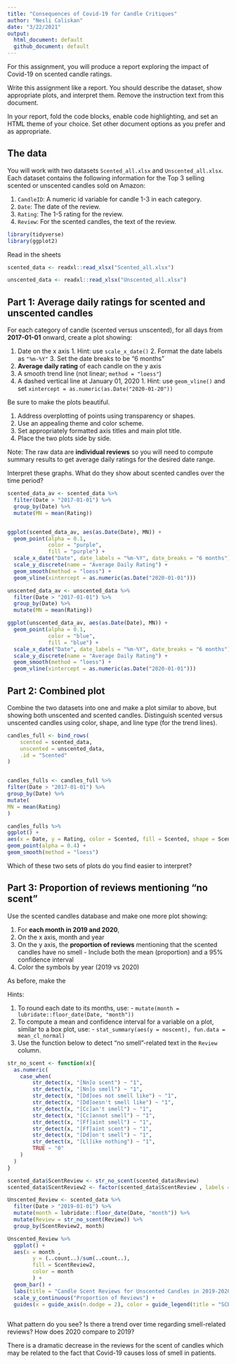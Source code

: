 ```yaml
---
title: "Consequences of Covid-19 for Candle Critiques"
author: "Nesli Caliskan"
date: "3/22/2021"
output: 
  html_document: default
  github_document: default
---
```


For this assignment, you will produce a report exploring the impact of Covid-19 on scented candle ratings.

Write this assignment like a report.
You should describe the dataset, show appropriate plots, and interpret them.
Remove the instruction text from this document.

In your report, fold the code blocks, enable code highlighting, and set an HTML theme of your choice.
Set other document options as you prefer and as appropriate.


## The data

You will work with two datasets `Scented_all.xlsx` and `Unscented_all.xlsx`.
Each dataset contains the following information for the Top 3 selling scented or unscented candles sold on Amazon:
  
  1. `CandleID`: A numeric id variable for candle 1-3 in each category.
  2. `Date`: The date of the review.
  3. `Rating`: The 1-5 rating for the review.
  4. `Review`: For the scented candles, the text of the review.

```r
library(tidyverse)
library(ggplot2)
```

Read in the sheets
```r
scented_data <- readxl::read_xlsx("Scented_all.xlsx")

unscented_data <- readxl::read_xlsx("Unscented_all.xlsx")
```

## Part 1: Average daily ratings for scented and unscented candles

For each category of candle (scented versus unscented), for all days from **2017-01-01** onward, create a plot showing:

  1. Date on the x axis
    1. Hint: use `scale_x_date()`
    2. Format the date labels as `"%m-%Y"`
    3. Set the date breaks to be "6 months"
  2. **Average daily rating** of each candle on the y axis
  3. A smooth trend line (not linear; `method = "loess"`)
  4. A dashed vertical line at January 01, 2020
    1. Hint: use `geom_vline()` and set `xintercept = as.numeric(as.Date("2020-01-20"))`
    
Be sure to make the plots beautiful.

  1. Address overplotting of points using transparency or shapes.
  2. Use an appealing theme and color scheme.
  3. Set appropriately formatted axis titles and main plot title.
  4. Place the two plots side by side.
  
Note: The raw data are **individual reviews** so you will need to compute summary results to get average daily ratings for the desired date range.

Interpret these graphs.
What do they show about scented candles over the time period?

```r

scented_data_av <- scented_data %>% 
  filter(Date > "2017-01-01") %>% 
  group_by(Date) %>% 
  mutate(MN = mean(Rating))


ggplot(scented_data_av, aes(as.Date(Date), MN)) +
  geom_point(alpha = 0.1,
             color = "purple",
             fill = "purple") +
  scale_x_date("Date", date_labels = "%m-%Y", date_breaks = "6 months") +
  scale_y_discrete(name = "Average Daily Rating") +
  geom_smooth(method = "loess") +
  geom_vline(xintercept = as.numeric(as.Date("2020-01-01")))
```


```r
unscented_data_av <- unscented_data %>% 
  filter(Date > "2017-01-01") %>% 
  group_by(Date) %>% 
  mutate(MN = mean(Rating))

ggplot(unscented_data_av, aes(as.Date(Date), MN)) +
  geom_point(alpha = 0.1,
             color = "blue",
             fill = "blue") +
  scale_x_date("Date", date_labels = "%m-%Y", date_breaks = "6 months") +
  scale_y_discrete(name = "Average Daily Rating") +
  geom_smooth(method = "loess") +
  geom_vline(xintercept = as.numeric(as.Date("2020-01-01")))

```


## Part 2: Combined plot

Combine the two datasets into one and make a plot similar to above, but showing both unscented and scented candles.
Distinguish scented versus unscented candles using color, shape, and line type (for the trend lines).

```r
candles_full <- bind_rows(
	scented = scented_data, 
	unscented = unscented_data, 
	.id = "Scented"
)


candles_fulls <- candles_full %>%
filter(Date > "2017-01-01") %>%
group_by(Date) %>%
mutate(
MN = mean(Rating)
)
```


```r
candles_fulls %>%
ggplot() +
aes(x = Date, y = Rating, color = Scented, fill = Scented, shape = Scented) +
geom_point(alpha = 0.4) +
geom_smooth(method = "loess")
```

Which of these two sets of plots do you find easier to interpret?


## Part 3: Proportion of reviews mentioning "no scent"

Use the scented candles database and make one more plot showing:

  1. For **each month in 2019 and 2020**, 
  2. On the x axis, month and year
  3. On the y axis, the **proportion of reviews** mentioning that the scented candles have no smell
    - Include both the mean (proportion) and a 95% confidence interval
  4. Color the symbols by year (2019 vs 2020)

As before, make the 

Hints:

  1. To round each date to its months, use:
    - `mutate(month = lubridate::floor_date(Date, "month"))`
  2. To compute a mean and confidence interval for a variable on a plot, similar to a box plot, use:
    - `stat_summary(aes(y = noscent), fun.data = mean_cl_normal)`
  3. Use the function below to detect "no smell"-related text in the `Review` column.

```r
str_no_scent <- function(x){
  as.numeric(
  	case_when(
  		str_detect(x, "[Nn]o scent") ~ "1",
  		str_detect(x, "[Nn]o smell") ~ "1",
  		str_detect(x, "[Dd]oes not smell like") ~ "1",
  		str_detect(x, "[Dd]oesn't smell like") ~ "1",
  		str_detect(x, "[Cc]an't smell") ~ "1",
  		str_detect(x, "[Cc]annot smell") ~ "1",
  		str_detect(x, "[Ff]aint smell") ~ "1",
  		str_detect(x, "[Ff]aint scent") ~ "1",
  		str_detect(x, "[Dd]on't smell") ~ "1",
  		str_detect(x, "[Ll]ike nothing") ~ "1",
  		TRUE ~ "0"
  	)
  )
}

scented_data$ScentReview <- str_no_scent(scented_data$Review)
scented_data$ScentReview2 <- factor(scented_data$ScentReview , labels = c("Scented", "Unscented"))
```


```r
Unscented_Review <- scented_data %>%
  filter(Date > "2019-01-01") %>%
  mutate(month = lubridate::floor_date(Date, "month")) %>%
  mutate(Review = str_no_scent(Review)) %>% 
  group_by(ScentReview2, month)
```

```r
Unscented_Review %>%
  ggplot() +
  aes(x = month ,
        y = (..count..)/sum(..count..), 
        fill = ScentReview2, 
        color = month
        ) +
  geom_bar() +
  labs(title = "Candle Scent Reviews for Unscented Candles in 2019-2020") +
  scale_y_continuous("Proportion of Reviews") +
  guides(x = guide_axis(n.dodge = 2), color = guide_legend(title = "SCENT"), fill = guide_legend(title = "SCENT")) 
  
```



What pattern do you see?
Is there a trend over time regarding smell-related reviews? 
How does 2020 compare to 2019?

There is a dramatic decrease in the reviews for the scent of candles which may be related to the fact that Covid-19 causes loss of smell in patients.

